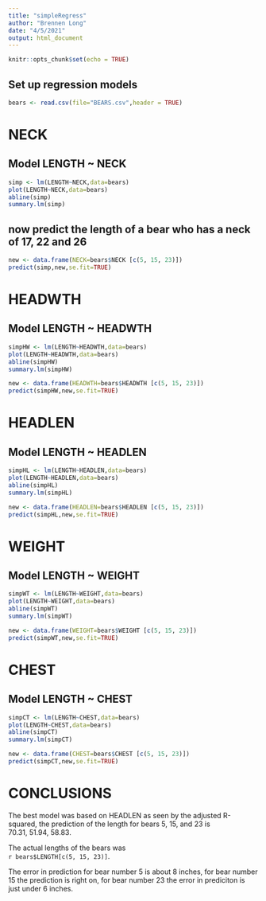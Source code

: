 ```yaml
---
title: "simpleRegress"
author: "Brennen Long"
date: "4/5/2021"
output: html_document
---
```


```r
knitr::opts_chunk$set(echo = TRUE)
```

## Set up regression models

```r
bears <- read.csv(file="BEARS.csv",header = TRUE)
```

# NECK
## Model LENGTH ~ NECK    

```r
simp <- lm(LENGTH~NECK,data=bears)
plot(LENGTH~NECK,data=bears)
abline(simp)
summary.lm(simp)
```

## now predict the length of a bear who has a neck of 17, 22 and 26


```r
new <- data.frame(NECK=bears$NECK [c(5, 15, 23)])
predict(simp,new,se.fit=TRUE)
```

# HEADWTH
## Model LENGTH ~ HEADWTH 

```r
simpHW <- lm(LENGTH~HEADWTH,data=bears)
plot(LENGTH~HEADWTH,data=bears)
abline(simpHW)
summary.lm(simpHW)
```

```r
new <- data.frame(HEADWTH=bears$HEADWTH [c(5, 15, 23)])
predict(simpHW,new,se.fit=TRUE)
```


# HEADLEN
## Model LENGTH ~ HEADLEN

```r
simpHL <- lm(LENGTH~HEADLEN,data=bears)
plot(LENGTH~HEADLEN,data=bears)
abline(simpHL)
summary.lm(simpHL)
```

```r
new <- data.frame(HEADLEN=bears$HEADLEN [c(5, 15, 23)])
predict(simpHL,new,se.fit=TRUE)
```


# WEIGHT
## Model LENGTH ~ WEIGHT

```r
simpWT <- lm(LENGTH~WEIGHT,data=bears)
plot(LENGTH~WEIGHT,data=bears)
abline(simpWT)
summary.lm(simpWT)
```

```r
new <- data.frame(WEIGHT=bears$WEIGHT [c(5, 15, 23)])
predict(simpWT,new,se.fit=TRUE)
```


# CHEST
## Model LENGTH ~ CHEST

```r
simpCT <- lm(LENGTH~CHEST,data=bears)
plot(LENGTH~CHEST,data=bears)
abline(simpCT)
summary.lm(simpCT)
```

```r
new <- data.frame(CHEST=bears$CHEST [c(5, 15, 23)])
predict(simpCT,new,se.fit=TRUE)
```

# CONCLUSIONS


The best model was based on HEADLEN as seen by the adjusted R-squared, the prediction of the length for bears 5, 15, and 23 is   
70.31, 51.94, 58.83. 


The actual lengths of the bears was   
`r bears$LENGTH[c(5, 15, 23)]`.

The error in prediction for bear number 5 is about 8 inches, for bear number 15 the prediction is right on, for bear number 23 the error in prediciton is just under 6 inches.  
